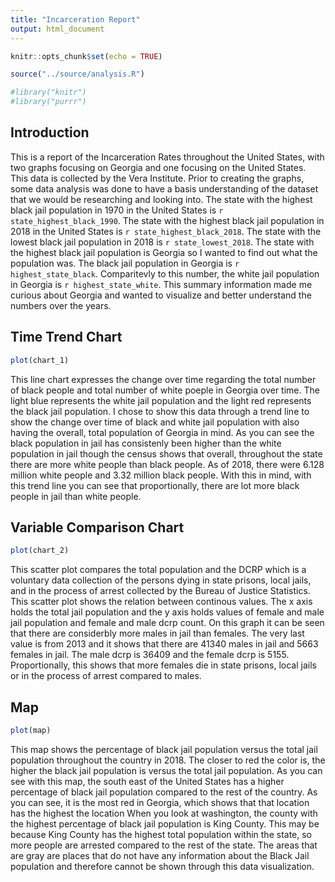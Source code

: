 ```yaml
---
title: "Incarceration Report"
output: html_document
---
```


```r
knitr::opts_chunk$set(echo = TRUE)
```

```r
source("../source/analysis.R")

#library("knitr")
#library("purrr")
```

## **Introduction**
This is a report of the Incarceration Rates throughout the United States, with two graphs focusing on Georgia and one focusing on the United States. This data is collected by the Vera Institute. Prior to creating the graphs, some data analysis was done to have a basis understanding of the dataset that we would be researching and looking into. The state with the highest black jail population in 1970 in the United States is `r state_highest_black_1990`. The state with the highest black jail population in 2018 in the United States is `r state_highest_black_2018`. The state with the lowest black jail population in 2018 is `r state_lowest_2018`. The state with the highest black jail population is Georgia so I wanted to find out what the population was. The black jail population in Georgia is `r highest_state_black`. Comparitevly to this number, the white jail population in Georgia is `r highest_state_white`. This summary information made me curious about Georgia and wanted to visualize and better understand the numbers over the years. 

## **Time Trend Chart**
```r
plot(chart_1)
```

This line chart expresses the change over time regarding the total number of black people and total number of white poeple in Georgia over time. The light blue represents the white jail population and the light red represents the black jail population. I chose to show this data through a trend line to show the change over time of black and white jail population with also having the overall, total population of Georgia in mind. As you can see the black population in jail has consistenly been higher than the white population in jail though the census shows that overall, throughout the state there are more white people than black people. As of 2018, there were 6.128 million white people and 3.32 million black people. With this in mind, with this trend line you can see that proportionally, there are lot more black people in jail than white people.

## **Variable Comparison Chart**
```r
plot(chart_2)
```

This scatter plot compares the total population and the DCRP which is a voluntary data collection of the persons dying in state prisons, local jails, and in the process of arrest collected by the Bureau of Justice Statistics. This scatter plot shows the relation between continous values. The x axis holds the total jail population and the y axis holds values of female and male jail population and female and male dcrp count. On this graph it can be seen that there are considerbly more males in jail than females. The very last value is from 2013 and it shows that there are 41340 males in jail and 5663 females in jail. The male dcrp is 36409 and the female dcrp is 5155. Proportionally, this shows that more females die in state prisons, local jails or in the process of arrest compared to males. 

## **Map**
```r
plot(map)
```

This map shows the percentage of black jail population versus the total jail population throughout the country in 2018. The closer to red the color is, the higher the black jail population is versus the total jail population. As you can see with this map, the south east of the United States has a higher percentage of black jail population compared to the rest of the country. As you can see, it is the most red in Georgia, which shows that that location has the highest the location When you look at washington, the county with the highest percentage of black jail population is King County. This may be because King County has the highest total population within the state, so more people are arrested compared to the rest of the state. The areas that are gray are places that do not have any information about the Black Jail population and therefore cannot be shown through this data visualization. 

